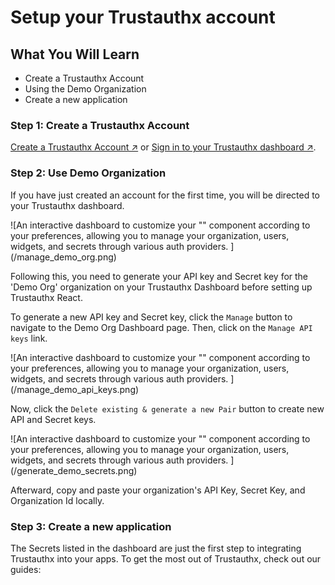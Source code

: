 
# Setup your Trustauthx account

## What You Will Learn

- Create a Trustauthx Account
- Using the Demo Organization
- Create a new application

<Steps>

### Step 1: Create a Trustauthx Account

[Create a Trustauthx Account ↗](https://app.trustauthx.com/signup) or
[Sign in to your Trustauthx dashboard ↗](https://app.trustauthx.com/).

### Step 2: Use Demo Organization

If you have just created an account for the first time, you will be directed to
your Trustauthx dashboard.

<div
  style={{
    filter: 'drop-shadow(rgba(0, 0, 0, 0.16) 0px 12px 24px)',
    margin: '16px auto',
  }}
>
  ![An interactive dashboard to customize your "<SignIn />" component according
  to your preferences, allowing you to manage your organization, users, widgets,
  and secrets through various auth providers. ](/manage_demo_org.png)
</div>

Following this, you need to generate your API key and Secret key for the 'Demo
Org' organization on your Trustauthx Dashboard before setting up Trustauthx
React.

To generate a new API key and Secret key, click the `Manage` button to navigate
to the Demo Org Dashboard page. Then, click on the `Manage API keys` link.

<div
  style={{
    filter: 'drop-shadow(rgba(0, 0, 0, 0.16) 0px 12px 24px)',
    margin: '16px auto',
  }}
>
  ![An interactive dashboard to customize your "<SignIn />" component according
  to your preferences, allowing you to manage your organization, users, widgets,
  and secrets through various auth providers. ](/manage_demo_api_keys.png)
</div>

Now, click the `Delete existing & generate a new Pair` button to create new API
and Secret keys.

<div
  style={{
    filter: 'drop-shadow(rgba(0, 0, 0, 0.16) 0px 12px 24px)',
    margin: '16px auto',
  }}
>
  ![An interactive dashboard to customize your "<SignIn />" component according
  to your preferences, allowing you to manage your organization, users, widgets,
  and secrets through various auth providers. ](/generate_demo_secrets.png)
</div>

Afterward, copy and paste your organization's API Key, Secret Key, and
Organization Id locally.

### Step 3: Create a new application

The Secrets listed in the dashboard are just the first step to integrating
Trustauthx into your apps. To get the most out of Trustauthx, check out our
guides:

<Cards>
  <Card title="React" href="React/React" />
  <Card title="NextJS (Coming Soon 🚀)" href="NextJS/NextJs" />
  <Card title="Remix (Coming Soon 🚀)" href="Remix/Remix" />
</Cards>

</Steps>
